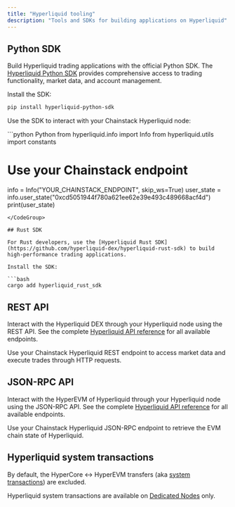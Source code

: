 ```yaml
---
title: "Hyperliquid tooling"
description: "Tools and SDKs for building applications on Hyperliquid"
---
```


## Python SDK

Build Hyperliquid trading applications with the official Python SDK. The [Hyperliquid Python SDK](https://github.com/hyperliquid-dex/hyperliquid-python-sdk) provides comprehensive access to trading functionality, market data, and account management.

Install the SDK:

```bash
pip install hyperliquid-python-sdk
```

Use the SDK to interact with your Chainstack Hyperliquid node:

<CodeGroup>
  ```python Python
  from hyperliquid.info import Info
  from hyperliquid.utils import constants

  # Use your Chainstack endpoint
  info = Info("YOUR_CHAINSTACK_ENDPOINT", skip_ws=True)
  user_state = info.user_state("0xcd5051944f780a621ee62e39e493c489668acf4d")
  print(user_state)
  ```
</CodeGroup>

## Rust SDK

For Rust developers, use the [Hyperliquid Rust SDK](https://github.com/hyperliquid-dex/hyperliquid-rust-sdk) to build high-performance trading applications.

Install the SDK:

```bash
cargo add hyperliquid_rust_sdk
```

## REST API

Interact with the Hyperliquid DEX through your Hyperliquid node using the REST API. See the complete [Hyperliquid API reference](/reference/hyperliquid-getting-started) for all available endpoints.

Use your Chainstack Hyperliquid REST endpoint to access market data and execute trades through HTTP requests.

## JSON-RPC API

Interact with the HyperEVM of Hyperliquid through your Hyperliquid node using the JSON-RPC API. See the complete [Hyperliquid API reference](/reference/hyperliquid-getting-started) for all available endpoints.

Use your Chainstack Hyperliquid JSON-RPC endpoint to retrieve the EVM chain state of Hyperliquid.

## Hyperliquid system transactions

By default, the HyperCore ↔ HyperEVM transfers (aka [system transactions](/docs/hyperliquid-node-configuration)) are excluded.

Hyperliquid system transactions are available on [Dedicated Nodes](/docs/dedicated-node) only.